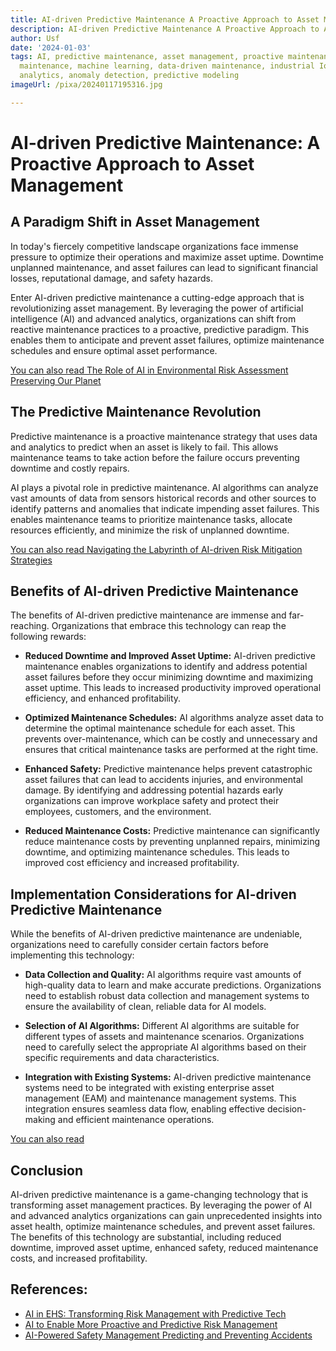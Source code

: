 ```yaml
---
title: AI-driven Predictive Maintenance A Proactive Approach to Asset Management
description: AI-driven Predictive Maintenance A Proactive Approach to Asset Management
author: Usf
date: '2024-01-03'
tags: AI, predictive maintenance, asset management, proactive maintenance, condition-based
  maintenance, machine learning, data-driven maintenance, industrial IoT, predictive
  analytics, anomaly detection, predictive modeling
imageUrl: /pixa/20240117195316.jpg

---
```

# AI-driven Predictive Maintenance: A Proactive Approach to  Asset  Management

## A Paradigm Shift  in Asset Management

In today's fiercely competitive landscape organizations  face immense pressure to optimize their operations and maximize asset uptime. Downtime  unplanned maintenance, and asset failures can lead to significant financial losses,  reputational damage, and safety hazards.

Enter AI-driven predictive maintenance a cutting-edge approach that is revolutionizing asset  management. By leveraging the power of artificial intelligence (AI) and advanced analytics, organizations  can shift from reactive maintenance  practices  to a proactive, predictive paradigm. This enables them to anticipate and prevent asset failures, optimize maintenance schedules  and ensure optimal asset performance.

[You can also read The Role of AI in Environmental Risk Assessment Preserving Our Planet](The%20Role%20of%20AI%20in%20Environmental%20Risk%20Assessment%20Preserving%20Our%20Planet)


## The Predictive Maintenance Revolution

Predictive maintenance is a proactive maintenance strategy that uses data and analytics to predict when  an  asset is likely to fail. This allows maintenance teams to take action before  the failure  occurs preventing downtime and costly repairs.

AI plays a pivotal role in predictive maintenance. AI  algorithms can analyze vast amounts of data from sensors historical records and other sources  to identify patterns and anomalies that indicate impending asset failures. This enables maintenance teams to prioritize maintenance tasks, allocate resources efficiently, and minimize the  risk  of unplanned downtime.

[You can also read Navigating the Labyrinth of AI-driven Risk Mitigation Strategies](Navigating%20the%20Labyrinth%20of%20AI-driven%20Risk%20Mitigation%20Strategies)


## Benefits  of AI-driven Predictive Maintenance

The benefits of AI-driven predictive maintenance are immense and far-reaching. Organizations that embrace this technology can  reap  the following rewards:

- **Reduced Downtime and  Improved Asset Uptime:** AI-driven predictive maintenance enables organizations to identify and address potential asset failures before they occur  minimizing  downtime and maximizing asset uptime. This leads to  increased productivity improved operational efficiency, and enhanced profitability.

- **Optimized Maintenance Schedules:**  AI algorithms analyze asset data to determine the optimal  maintenance schedule for each asset. This prevents over-maintenance, which can be costly and unnecessary and ensures that critical maintenance tasks are performed at the right time.

- **Enhanced Safety:** Predictive maintenance helps prevent  catastrophic  asset failures that  can lead to accidents injuries, and  environmental damage. By identifying and addressing potential  hazards early organizations can  improve workplace safety and  protect their employees, customers, and the environment.

- **Reduced Maintenance Costs:**  Predictive maintenance can significantly reduce maintenance costs by preventing unplanned repairs, minimizing downtime, and optimizing maintenance schedules. This leads to improved cost efficiency and increased profitability.

## Implementation Considerations for AI-driven Predictive Maintenance

While the benefits of AI-driven predictive maintenance are undeniable, organizations need  to carefully consider certain factors before implementing this technology:

- **Data Collection  and Quality:** AI algorithms require  vast amounts of high-quality data to learn and make accurate predictions. Organizations need to establish robust data collection and management systems to ensure the availability  of clean, reliable data for AI models.

- **Selection of AI Algorithms:**  Different AI  algorithms are suitable for  different types of  assets and maintenance scenarios. Organizations need to carefully  select the appropriate AI algorithms based on their specific requirements and data characteristics.

- **Integration with Existing Systems:** AI-driven predictive maintenance  systems need to be integrated with existing enterprise asset management (EAM) and maintenance management systems. This integration ensures seamless data flow, enabling effective  decision-making and efficient maintenance operations.

[You  can also  read ]()


## Conclusion

AI-driven predictive maintenance is a game-changing technology  that  is transforming asset management practices. By leveraging the power  of AI and advanced analytics organizations  can gain unprecedented insights  into asset health, optimize maintenance  schedules, and prevent asset failures.  The benefits of this technology are substantial, including reduced downtime, improved asset uptime, enhanced safety, reduced maintenance costs, and  increased profitability.

## References:
- [AI in EHS: Transforming Risk Management with Predictive Tech](https://benchmarkgensuite.com/ehs-blog/redefining-ehs-risk-management-with-ai/)
- [AI to Enable More Proactive and Predictive Risk Management](https://riskonnect.com/press/ai-enable-proactive-predictive-risk-management/)
- [AI-Powered Safety Management Predicting and Preventing Accidents](https://utilitiesone.com/ai-powered-safety-management-predicting-and-preventing-accidents)
